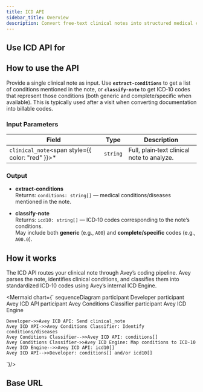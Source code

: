 ```yaml
---
title: ICD API
sidebar_title: Overview
description: Convert free‑text clinical notes into structured medical concepts and ICD‑10 codes
---
```


## Use ICD API for

<Cards>
  <Card
    title="ICD coding from notes"
    description="Turn a clinician's free‑text note into ICD‑10 codes"
  />
  <Card
    title="Condition extraction"
    description="Identify medical conditions/diseases mentioned in the note"
  />
</Cards>

## How to use the API

Provide a single clinical note as input. Use **`extract-conditions`** to get a list of conditions mentioned in the note, or **`classify-note`** to get ICD‑10 codes that represent those conditions (both generic and complete/specific when available). This is typically used after a visit when converting documentation into billable codes.

### Input Parameters

| Field                                                  | Type     | Description |
|-------------------------------------------------------|----------|-------------|
| `clinical_note`<span style={{ color: "red" }}>*</span> | `string` | Full, plain‑text clinical note to analyze. |

### Output

- **extract-conditions**  
  Returns: `conditions: string[]` — medical conditions/diseases mentioned in the note.

- **classify-note**  
  Returns: `icd10: string[]` — ICD‑10 codes corresponding to the note’s conditions.  
  May include both **generic** (e.g., `A00`) and **complete/specific** codes (e.g., `A00.0`).  

## How it works

The ICD API routes your clinical note through Avey’s coding pipeline. Avey parses the note, identifies clinical conditions, and classifies them into standardized ICD‑10 codes using Avey’s internal ICD Engine.

<Mermaid chart={`
sequenceDiagram
    participant Developer
    participant Avey ICD API
    participant Avey Conditions Classifier
    participant Avey ICD Engine

    Developer->>Avey ICD API: Send clinical_note
    Avey ICD API->>Avey Conditions Classifier: Identify conditions/diseases
    Avey Conditions Classifier-->>Avey ICD API: conditions[]
    Avey Conditions Classifier->>Avey ICD Engine: Map conditions to ICD-10
    Avey ICD Engine-->>Avey ICD API: icd10[]
    Avey ICD API-->>Developer: conditions[] and/or icd10[]
`}/>

## Base URL

